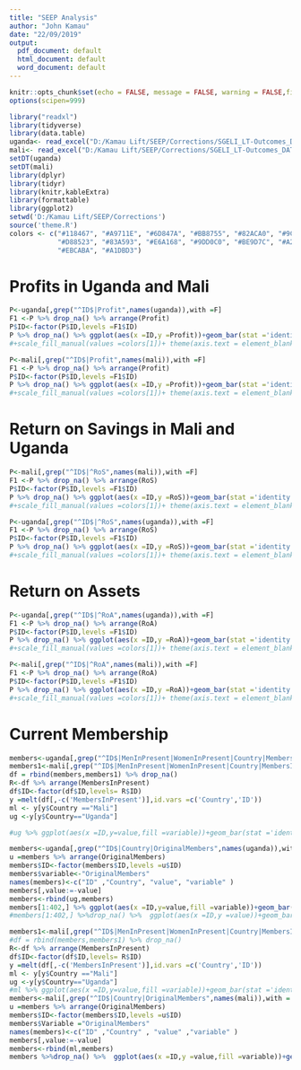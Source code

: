 ```yaml
---
title: "SEEP Analysis"
author: "John Kamau"
date: "22/09/2019"
output:
  pdf_document: default
  html_document: default
  word_document: default
---
```


```r
knitr::opts_chunk$set(echo = FALSE, message = FALSE, warning = FALSE,fig.width = 10,fig.height = 7)
options(scipen=999)
```

```r
library("readxl")
library(tidyverse)
library(data.table)
uganda<- read_excel("D:/Kamau Lift/SEEP/Corrections/SGELI_LT-Outcomes_DATA.MASTER.USD.20190912-DP_v2.xlsx",sheet ="Uganda") #%>% drop_na()
mali<- read_excel("D:/Kamau Lift/SEEP/Corrections/SGELI_LT-Outcomes_DATA.MASTER.USD.20190912-DP_v2.xlsx",sheet ="Mali")# %>% drop_na()
setDT(uganda)
setDT(mali)
library(dplyr)
library(tidyr)
library(knitr,kableExtra)
library(formattable)
library(ggplot2)
setwd('D:/Kamau Lift/SEEP/Corrections')
source('theme.R')
colors <- c("#118467", "#A9711E", "#6D847A", "#BB8755", "#82ACA0", "#9C7F61",
            "#D88523", "#83A593", "#E6A168", "#9DD0C0", "#BE9D7C", "#A2C8B9",
            "#EBCABA", "#A1DBD3")
```

# Profits in Uganda and Mali

```r
P<-uganda[,grep("^ID$|Profit",names(uganda)),with =F]
F1 <-P %>% drop_na() %>% arrange(Profit)
P$ID<-factor(P$ID,levels =F1$ID)
P %>% drop_na() %>% ggplot(aes(x =ID,y =Profit))+geom_bar(stat ='identity',fill =colors[1])+labs(title ="Group Profits  Uganda ",x ="Group  in Dollars")+theme(axis.text.x = element_blank())+theme(plot.title = element_text(hjust = 0.4))+scale_y_continuous(breaks =seq(0,1300,by =100))
#+scale_fill_manual(values =colors[1])+ theme(axis.text = element_blank())
```

```r
P<-mali[,grep("^ID$|Profit",names(mali)),with =F]
F1 <-P %>% drop_na() %>% arrange(Profit)
P$ID<-factor(P$ID,levels =F1$ID)
P %>% drop_na() %>% ggplot(aes(x =ID,y =Profit))+geom_bar(stat ='identity',fill =colors[1])+labs(title ="Group Profits  mali ",x ="Group  in Dollars")+theme(axis.text.x = element_blank())+theme(plot.title = element_text(hjust = 0.4))+scale_y_continuous(breaks =seq(0,1300,by =100))
#+scale_fill_manual(values =colors[1])+ theme(axis.text = element_blank())
```

# Return on Savings in Mali and Uganda

```r
P<-mali[,grep("^ID$|^RoS",names(mali)),with =F]
F1 <-P %>% drop_na() %>% arrange(RoS)
P$ID<-factor(P$ID,levels =F1$ID)
P %>% drop_na() %>% ggplot(aes(x =ID,y =RoS))+geom_bar(stat ='identity',fill =colors[1])+labs(title ="Group Return on Savings  Mali ",x ="Group ",y="RoS as a Percentage")+theme(axis.text.x = element_blank())+theme(plot.title = element_text(hjust = 0.4))#+scale_y_continuous(breaks =seq(0,1300,by =100))
#+scale_fill_manual(values =colors[1])+ theme(axis.text = element_blank())
```

```r
P<-uganda[,grep("^ID$|^RoS",names(uganda)),with =F]
F1 <-P %>% drop_na() %>% arrange(RoS)
P$ID<-factor(P$ID,levels =F1$ID)
P %>% drop_na() %>% ggplot(aes(x =ID,y =RoS))+geom_bar(stat ='identity',fill =colors[1])+labs(title ="Group Return on Savings  Uganda ",x ="Group ",y="RoS as a Percentage")+theme(axis.text.x = element_blank())+theme(plot.title = element_text(hjust = 0.4))+scale_y_continuous(breaks =seq(0,1,by =.1))
#+scale_fill_manual(values =colors[1])+ theme(axis.text = element_blank())
```

# Return on Assets

```r
P<-uganda[,grep("^ID$|^RoA",names(uganda)),with =F]
F1 <-P %>% drop_na() %>% arrange(RoA)
P$ID<-factor(P$ID,levels =F1$ID)
P %>% drop_na() %>% ggplot(aes(x =ID,y =RoA))+geom_bar(stat ='identity',fill =colors[1])+labs(title ="Group Return on Assets  Uganda ",x ="Group ",y="RoA as a Percentage")+theme(axis.text.x = element_blank())+theme(plot.title = element_text(hjust = 0.4))+scale_y_continuous(breaks =seq(0,1,by =.1))
#+scale_fill_manual(values =colors[1])+ theme(axis.text = element_blank())
```

```r
P<-mali[,grep("^ID$|^RoA",names(mali)),with =F]
F1 <-P %>% drop_na() %>% arrange(RoA)
P$ID<-factor(P$ID,levels =F1$ID)
P %>% drop_na() %>% ggplot(aes(x =ID,y =RoA))+geom_bar(stat ='identity',fill =colors[1])+labs(title ="Group Return on Assets  mali ",x ="Group ",y="RoA as a Percentage")+theme(axis.text.x = element_blank())+theme(plot.title = element_text(hjust = 0.4))+scale_y_continuous(breaks =seq(0,1,by =.1))
#+scale_fill_manual(values =colors[1])+ theme(axis.text = element_blank())
```

# Current Membership

```r
members<-uganda[,grep("^ID$|MenInPresent|WomenInPresent|Country|MembersInPresent",names(uganda)),with = F]
members1<-mali[,grep("^ID$|MenInPresent|WomenInPresent|Country|MembersInPresent",names(mali)),with = F]
df = rbind(members,members1) %>% drop_na()
R<-df %>% arrange(MembersInPresent)
df$ID<-factor(df$ID,levels= R$ID)
y =melt(df[,-c('MembersInPresent')],id.vars =c('Country','ID'))
ml <- y[y$Country =="Mali"]
ug <-y[y$Country=="Uganda"]

#ug %>% ggplot(aes(x =ID,y=value,fill =variable))+geom_bar(stat ='identity')+facet_wrap(~Country)+theme1+scale_fill_manual(values=colors)+theme(axis.text.x = element_blank())+labs(title = "Group Members arranged by gender",y ="Number of Members")

members<-uganda[,grep("^ID$|Country|OriginalMembers",names(uganda)),with = F]
u =members %>% arrange(OriginalMembers)
members$ID<-factor(members$ID,levels =u$ID)
members$variable<-"OriginalMembers"
names(members)<-c("ID" ,"Country", "value", "variable" )
members[,value:=-value]
members<-rbind(ug,members)
members[1:402,] %>% ggplot(aes(x =ID,y=value,fill =variable))+geom_bar(stat ='identity')+facet_wrap(~Country)+theme1+scale_fill_manual(values=colors)+theme(axis.text.x = element_blank())+labs(title = "Original VS Current Group Members",y ="Number of Members")+scale_y_continuous(breaks =seq(-30,30 ,5))
#members[1:402,] %>%drop_na() %>%  ggplot(aes(x =ID,y =value))+geom_bar(stat='identity',fill =colors[1])+theme1+scale_fill_manual(values=colors)+theme(axis.text.x = element_blank())+labs(title = "Original Group Members Uganda",y ="Number of Members")
```


```r
members1<-mali[,grep("^ID$|MenInPresent|WomenInPresent|Country|MembersInPresent",names(mali)),with = F]
#df = rbind(members,members1) %>% drop_na()
R<-df %>% arrange(MembersInPresent)
df$ID<-factor(df$ID,levels= R$ID)
y =melt(df[,-c('MembersInPresent')],id.vars =c('Country','ID'))
ml <- y[y$Country =="Mali"]
ug <-y[y$Country=="Uganda"]
#ml %>% ggplot(aes(x =ID,y=value,fill =variable))+geom_bar(stat ='identity')+facet_wrap(~Country)+theme1+scale_fill_manual(values=colors)+theme(axis.text.x = element_blank())+labs(title = "Group Members arranged by gender",y ="Number of Members")
members<-mali[,grep("^ID$|Country|OriginalMembers",names(mali)),with = F]
u =members %>% arrange(OriginalMembers)
members$ID<-factor(members$ID,levels =u$ID)
members$Variable ="OriginalMembers"
names(members)<-c("ID" ,"Country" , "value" ,"variable" )
members[,value:=-value]
members<-rbind(ml,members)
members %>%drop_na() %>%  ggplot(aes(x =ID,y =value,fill =variable))+geom_bar(stat='identity')+theme1+scale_fill_manual(values=colors)+theme(axis.text.x = element_blank())+labs(title = "Original Vs current Group Members",y ="Number of Members")+facet_wrap(~Country)

```


```r

```

